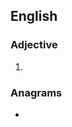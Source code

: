 ==English==

===Adjective===
{{head|en|adjective comparative form}}

# {{en-comparative of|beaky}}

===Anagrams===
* {{anagrams|en|a=abeeikr|breakie}}